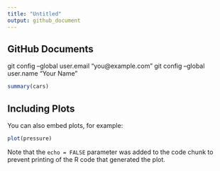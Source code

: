 ```yaml
---
title: "Untitled"
output: github_document
---
```


## GitHub Documents

git config --global user.email "you@example.com"
git config --global user.name "Your Name"

```r
summary(cars)
```

## Including Plots

You can also embed plots, for example:

```r
plot(pressure)
```

Note that the `echo = FALSE` parameter was added to the code chunk to prevent printing of the R code that generated the plot.
